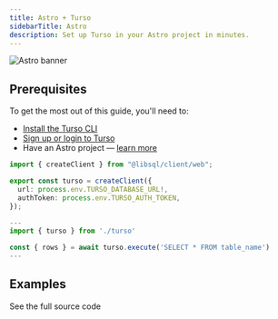 ```yaml
---
title: Astro + Turso
sidebarTitle: Astro
description: Set up Turso in your Astro project in minutes.
---
```


![Astro banner](/images/guides/astro-banner.png)

## Prerequisites

To get the most out of this guide, you'll need to:

- [Install the Turso CLI](/cli/installation)
- [Sign up or login to Turso](/cli/authentication#signup)
- Have an Astro project &mdash; [learn more](https://docs.astro.build/en/install/auto/#1-run-the-setup-wizard)

<Steps>

<Step title="Install the libSQL SDK">

<Snippet file="install-libsql-client-ts.mdx" />

</Step>

<Step title="Configure database credentials">

<Snippet file="retrieve-database-credentials.mdx" />

</Step>

<Step title="Configure libSQL client">

```ts src/turso.ts
import { createClient } from "@libsql/client/web";

export const turso = createClient({
  url: process.env.TURSO_DATABASE_URL!,
  authToken: process.env.TURSO_AUTH_TOKEN,
});
```

</Step>

<Step title="Execute SQL">

```ts
---
import { turso } from './turso'

const { rows } = await turso.execute('SELECT * FROM table_name')
---
```

</Step>

</Steps>

## Examples

<CardGroup cols={2}>
  <Card
    title="Blog"
    icon="github"
    href="https://github.com/turso-extended/app-tustro-blog"
  >
    See the full source code
  </Card>
</CardGroup>
